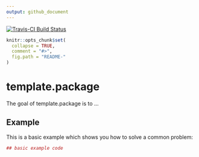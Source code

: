 ```yaml
---
output: github_document
---
```


[![Travis-CI Build Status](https://travis-ci.org/lwjohnst85/template.package.svg?branch=master)](https://travis-ci.org/lwjohnst86/template.package)

<!-- README.md is generated from README.Rmd. Please edit that file -->

```r
knitr::opts_chunk$set(
  collapse = TRUE,
  comment = "#>",
  fig.path = "README-"
)
```

# template.package

The goal of template.package is to ...

## Example

This is a basic example which shows you how to solve a common problem:

```r
## basic example code
```
